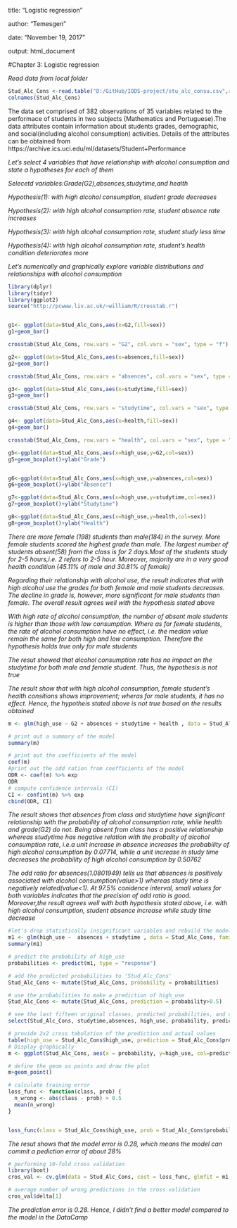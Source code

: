 
title: "Logistic regression"

author: "Temesgen"

date: "November 19, 2017"

output: html_document

#Chapter 3: Logistic regression


*Read data from local folder*

```r
Stud_Alc_Cons <-read.table("D:/GitHub/IODS-project/stu_alc_consu.csv",sep = ";", header = TRUE)
colnames(Stud_Alc_Cons)
```
The data set comprised of 382 observations of 35 variables related to the performace of students in two subjects (Mathematics and Portuguese).The data attributes contain information about students grades, demographic, and social(including alcohol consumption) activities. Details of the attributes can be obtained from https://archive.ics.uci.edu/ml/datasets/Student+Performance


*Let's select 4 variables that have relationship with alcohol consumption and state a hypotheses for each of them*

*Selecetd variables:Grade(G2),absences,studytime,and health*

*Hypothesis(1): with high alcohol consumption, student grade decreases*

*Hypothesis(2): with high alcohol consumption rate, student absence rate increases*

*Hypothesis(3): with high alcohol consumption rate, student study less time*

*Hypothesis(4): with high alcohol consumption rate, student's health condition deteriorates more*

*Let's numerically and graphically explore variable distributions and relationships with alcohol consumption*

```r
library(dplyr)
library(tidyr)
library(ggplot2)
source("http://pcwww.liv.ac.uk/~william/R/crosstab.r")


g1<- ggplot(data=Stud_Alc_Cons,aes(x=G2,fill=sex))
g1+geom_bar()

crosstab(Stud_Alc_Cons, row.vars = "G2", col.vars = "sex", type = "f")

g2<- ggplot(data=Stud_Alc_Cons,aes(x=absences,fill=sex))
g2+geom_bar()

crosstab(Stud_Alc_Cons, row.vars = "absences", col.vars = "sex", type = "f")

g3<- ggplot(data=Stud_Alc_Cons,aes(x=studytime,fill=sex))
g3+geom_bar()

crosstab(Stud_Alc_Cons, row.vars = "studytime", col.vars = "sex", type = "f")

g4<- ggplot(data=Stud_Alc_Cons,aes(x=health,fill=sex))
g4+geom_bar()

crosstab(Stud_Alc_Cons, row.vars = "health", col.vars = "sex", type = "c")

g5<-ggplot(data=Stud_Alc_Cons,aes(x=high_use,y=G2,col=sex))
g5+geom_boxplot()+ylab("Grade")


g6<-ggplot(data=Stud_Alc_Cons,aes(x=high_use,y=absences,col=sex))
g6+geom_boxplot()+ylab("Absence")

g7<-ggplot(data=Stud_Alc_Cons,aes(x=high_use,y=studytime,col=sex))
g7+geom_boxplot()+ylab("Studytime")

g8<-ggplot(data=Stud_Alc_Cons,aes(x=high_use,y=health,col=sex))
g8+geom_boxplot()+ylab("Health")


```

*There are more female (198) students than male(184) in the survey. More female students scored the highest grade than male. The largest number of students absent(58)  from the class is for 2 days.Most of the students study for 2-5 hours,i.e. 2 refers to 2-5 hour. Moreover, majority  are in a very good health condition (45.11% of male and 30.81% of female)*

*Regarding their relationship with alcohol use,  the result indicates that with high alcohol use the grades for both female and male students decreases. The decline in grade is, however, more significant for male students than female. The overall result agrees well with the hypothesis stated above*

*With high rate of alcohol consumption, the number of absent male students is higher than those with low consumption. Where as for female students, the rate of alcohol consumption have no effect, i.e. the median value remain the same for both high and low consumption. Therefore the hypothesis holds true only for male students*

*The resut showed that alcohol consumption rate has no impact on the studytime for both male and female student. Thus, the hypothesis is not true* 

*The result show that with high alcohol consumption, female student's health consitions shows improvement; wheras for male students, it has no effect. Hence, the hypotheis stated above is not true based on the results obtained*


```r
m <- glm(high_use ~ G2 + absences + studytime + health , data = Stud_Alc_Cons, family = "binomial")

# print out a summary of the model
summary(m)

# print out the coefficients of the model
coef(m)
#print out the odd ration from coefficients of the model
ODR <- coef(m) %>% exp
ODR
# compute confidence intervals (CI)
CI <- confint(m) %>% exp
cbind(ODR, CI)
```

*The result shows that absences from class and studytime have significant relationship with the probability of alcohol consumption rate, while health and grade(G2) do not. Being absent from class has a positive relationship whereas studytime has negative relation with the probality of alcohol consumption rate, i.e.a unit increase in absence increases the probability of high alcohol consumption by 0.07714, while a unit increase in study time decreases the probability of high alcohol consumption by 0.50762*

*The odd ratio for absences(1.0801949) tells us that absences is positively associated with alcohol consumption(value>1) whereas study time is negatively related(value<1). At 97.5% conidence interval, small values for both variables indicates that the precision of odd ratio is good. Moreover,the result agrees well with both hypothesis stated above, i.e. with high alcohol consumption, student absence increase while study time decrease*
```r
#let's drop statistically insignificant variables and rebuild the model uisng absences and studytime
m1 <- glm(high_use ~  absences + studytime , data = Stud_Alc_Cons, family = "binomial")
summary(m1)
```

```r
# predict the probability of high_use
probabilities <- predict(m1, type = "response")

# add the predicted probabilities to 'Stud_Alc_Cons'
Stud_Alc_Cons <- mutate(Stud_Alc_Cons, probability = probabilities)

# use the probabilities to make a prediction of high_use
Stud_Alc_Cons <- mutate(Stud_Alc_Cons, prediction = probability>0.5)

# see the last fifteen original classes, predicted probabilities, and class predictions
select(Stud_Alc_Cons, studytime,absences, high_use, probability, prediction) %>% tail(15)

# provide 2x2 cross tabulation of the prediction and actual values
table(high_use = Stud_Alc_Cons$high_use, prediction = Stud_Alc_Cons$prediction )
# Display graphically
m <- ggplot(Stud_Alc_Cons, aes(x = probability, y=high_use, col=prediction))

# define the geom as points and draw the plot
m+geom_point()

# calculate training error
loss_func <- function(class, prob) {
  n_wrong <- abs(class - prob) > 0.5
  mean(n_wrong)
}


loss_func(class = Stud_Alc_Cons$high_use, prob = Stud_Alc_Cons$probability)


```
*The resut shows that the model error is 0.28, which means the model can commit a pediction error of about 28%*
```r
# performing 10-fold cross validation
library(boot)
cros_val <- cv.glm(data = Stud_Alc_Cons, cost = loss_func, glmfit = m1, K = 10)

# average number of wrong predictions in the cross validation
cros_val$delta[1]
```

*The prediction error is 0.28. Hence, I didn't find a better model compared to the model in the DataCamp* 



